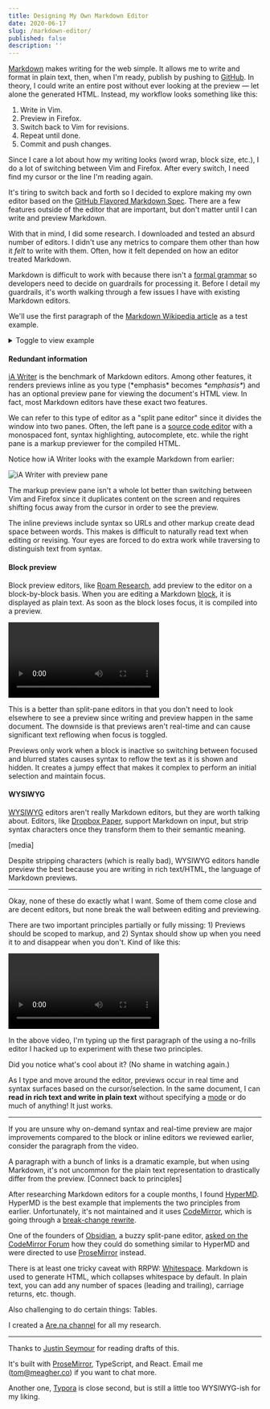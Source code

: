```yaml
---
title: Designing My Own Markdown Editor
date: 2020-06-17
slug: /markdown-editor/
published: false
description: ''
---
```


[Markdown](https://en.wikipedia.org/wiki/Markdown) makes writing for the web simple. It allows me to write and format in plain text, then, when I'm ready, publish by pushing to [GitHub](https://github.com/tmm/www). In theory, I could write an entire post without ever looking at the preview — let alone the generated HTML. Instead, my workflow looks something like this:

1. Write in Vim.
2. Preview in Firefox.
3. Switch back to Vim for revisions.
4. Repeat until done.
5. Commit and push changes.

Since I care a lot about how my writing looks (word wrap, block size, etc.), I do a lot of switching between Vim and Firefox. After every switch, I need find my cursor or the line I'm reading again.

It's tiring to switch back and forth so I decided to explore making my own editor based on the [GitHub Flavored Markdown Spec](https://github.github.com/gfm). There are a few features outside of the editor that are important, but don't matter until I can write and preview Markdown.

With that in mind, I did some research. I downloaded and tested an absurd number of editors. I didn't use any metrics to compare them other than how it *felt* to write with them. Often, how it felt depended on how an editor treated Markdown.

Markdown is difficult to work with because there isn't a [formal grammar](https://roopc.net/posts/2014/markdown-cfg/) so developers need to decide on guardrails for processing it. Before I detail my guardrails, it's worth walking through a few issues I have with existing Markdown editors.

We'll use the first paragraph of the [Markdown Wikipedia article](https://en.wikipedia.org/wiki/Markdown) as a test example.


<details>
  <summary>Toggle to view example</summary>

```markdown
**Markdown** is a [lightweight markup language](https://en.wikipedia.org/wiki/Lightweight_markup_language) with plain-text-formatting syntax, created in 2004 by [John Gruber](https://en.wikipedia.org/wiki/John_Gruber) with [Aaron Swartz](https://en.wikipedia.org/wiki/Aaron_Swartz). Markdown is often used to format [readme files](https://en.wikipedia.org/wiki/README), for writing messages in online discussion forums, and to create [rich text](https://en.wikipedia.org/wiki/Formatted_text) using a [plain text](https://en.wikipedia.org/wiki/Plain_text) [editor](https://en.wikipedia.org/wiki/Text_editor).
```
</details>

#### Redundant information

[iA Writer](https://ia.net/writer) is the benchmark of Markdown editors. Among other features, it renders previews inline as you type (\*emphasis\* becomes _\*emphasis\*_) and has an optional preview pane for viewing the document's HTML view. In fact, most Markdown editors have these exact two features.

We can refer to this type of editor as a "split pane editor" since it divides the window into two panes. Often, the left pane is a [source code editor](https://en.wikipedia.org/wiki/Source-code_editor) with a monospaced font, syntax highlighting, autocomplete, etc. while the right pane is a markup previewer for the compiled HTML.

Notice how iA Writer looks with the example Markdown from earlier:

![iA Writer with preview pane](./assets/ia.png)

The markup preview pane isn't a whole lot better than switching between Vim and Firefox since it duplicates content on the screen and requires shifting focus away from the cursor in order to see the preview.

The inline previews include syntax so URLs and other markup create dead space between words. This makes is difficult to naturally read text when editing or revising. Your eyes are forced to do extra work while traversing to distinguish text from syntax.

#### Block preview

Block preview editors, like [Roam Research](https://roamresearch.com/), add preview to the editor on a block-by-block basis. When you are editing a Markdown [block](https://daringfireball.net/projects/markdown/syntax#block), it is displayed as plain text. As soon as the block loses focus, it is compiled into a preview.

<video autoplay loop playsinline>
  <source src="./assets/roam.mp4" type="video/mp4" />
  <p>Your browser doesn't support HTML5 video. Here is
     a <a href="./assets/roam.mp4">link to the video</a> instead.</p>
</video>

This is a better than split-pane editors in that you don't need to look elsewhere to see a preview since writing and preview happen in the same document. The downside is that previews aren't real-time and can cause significant text reflowing when focus is toggled.

Previews only work when a block is inactive so switching between focused and blurred states causes syntax to reflow the text as it is shown and hidden. It creates a jumpy effect that makes it complex to perform an initial selection and maintain focus.

#### WYSIWYG

[WYSIWYG](https://en.wikipedia.org/wiki/WYSIWYG) editors aren't really Markdown editors, but they are worth talking about. Editors, like [Dropbox Paper](https://www.dropbox.com/paper), support Markdown on input, but strip syntax characters once they transform them to their semantic meaning.

[media]

Despite stripping characters (which is really bad), WYSIWYG editors handle preview the best because you are writing in rich text/HTML, the language of Markdown previews.

***

Okay, none of these do exactly what I want. Some of them come close and are decent editors, but none break the wall between editing and previewing.

There are two important principles partially or fully missing: 1) Previews should be scoped to markup, and 2) Syntax should show up when you need it to and disappear when you don't. Kind of like this:

<video autoplay loop playsinline>
  <source src="./assets/mizaru.mp4" type="video/mp4" />
  <p>Your browser doesn't support HTML5 video. Here is
     a <a href="./assets/mizaru.mp4">link to the video</a> instead.</p>
</video>

In the above video, I'm typing up the first paragraph of the using a no-frills editor I hacked up to experiment with these two principles.

Did you notice what's cool about it? (No shame in watching again.)

As I type and move around the editor, previews occur in real time and syntax surfaces based on the cursor/selection. In the same document, I can **read in rich text and write in plain text** without specifying a [mode](https://en.wikipedia.org/wiki/Mode_(user_interface)) or do much of anything! It just works.

***

If you are unsure why on-demand syntax and real-time preview are major improvements compared to the block or inline editors we reviewed earlier, consider the paragraph from the video.

A paragraph with a bunch of links is a dramatic example, but when using Markdown, it's not uncommon for the plain text representation to drastically differ from the preview. [Connect back to principles]

After researching Markdown editors for a couple months, I found [HyperMD](https://github.com/laobubu/HyperMD). HyperMD is the best example that implements the two principles from earlier. Unfortunately, it's not maintained and it uses [CodeMirror](https://codemirror.net), which is going through a [break-change rewrite](https://codemirror.net/6).

One of the founders of [Obsidian](https://obsidian.md), a buzzy split-pane editor, [asked on the CodeMirror Forum](https://discuss.codemirror.net/t/implementing-wysiwyg-markdown-editor-in-codemirror/2403) how they could do something similar to HyperMD and were directed to use [ProseMirror](https://prosemirror.net/) instead.

There is at least one tricky caveat with RRPW: [Whitespace](https://en.wikipedia.org/wiki/Whitespace_character). Markdown is used to generate HTML, which collapses whitespace by default. In plain text, you can add any number of spaces (leading and trailing), carriage returns, etc. though.

Also challenging to do certain things: Tables.

I created a [Are.na channel](https://www.are.na/tmm/mizaru) for all my research.

***

Thanks to [Justin Seymour](https://justin-seymour.com) for reading drafts of this.

It's built with [ProseMirror](https://prosemirror.net), TypeScript, and React. Email me (tom@meagher.co) if you want to chat more.

Another one, [Typora](https://typora.io/) is close second, but is still a little too WYSIWYG-ish for my liking.
